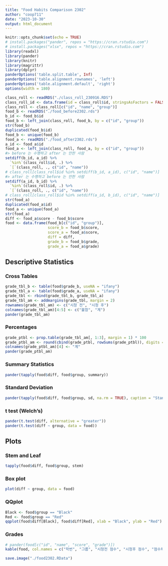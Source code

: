 ```yaml
---
title: "Food Habits Comparison 2302"
author: "coop711"
date: "2023-10-30"
output: html_document
---
```


```r
knitr::opts_chunk$set(echo = TRUE)
# install.packages("pander", repos = "https://cran.rstudio.com")
# install.packages("xlsx", repos = "https://cran.rstudio.com")
library(readxl)
library(pander)
library(knitr)
library(magrittr)
library(dplyr)
panderOptions('table.split.table', Inf)
panderOptions('table.alignment.rownames', 'left')
panderOptions('table.alignment.default', 'right')
options(width = 180)
```

<!--
### Data 
-->

```r
class_roll <- readRDS("./class_roll_230916.RDS")
class_roll_id <- data.frame(id = class_roll$id, stringsAsFactors = FALSE) 
class_roll <- class_roll[c("id", "name", "group")] 
food_b <- readRDS("./food_before2302.rds")
b_id <- food_b$id
food_b <- left_join(class_roll, food_b, by = c("id", "group"))
str(food_b)
duplicated(food_b$id)
food_b <- unique(food_b)
food_a <- readRDS("./food_after2302.rds")
a_id <- food_a$id
food_a <- left_join(class_roll, food_a, by = c("id", "group"))
#> before 는 수행하고 after 는 안한 사람
setdiff(b_id, a_id) %>%
  `%in%`(class_roll$id, .) %>%
  `[`(class_roll, ., c("id", "name"))
# class_roll[class_roll$id %in% setdiff(b_id, a_id), c("id", "name")]
#> after 는 수행하고 before 는 안한 사람  
setdiff(a_id, b_id) %>%
  `%in%`(class_roll$id, .) %>%
  `[`(class_roll, ., c("id", "name"))
# class_roll[class_roll$id %in% setdiff(a_id, b_id), c("id", "name")]
str(food_a)
duplicated(food_a$id) 
food_a <- unique(food_a)
str(food_a)
diff <- food_a$score - food_b$score
food <- data.frame(food_b[c("id", "group")], 
                   score_b = food_b$score, 
                   score_a = food_a$score, 
                   diff = diff, 
                   grade_b = food_b$grade, 
                   grade_a = food_a$grade)
```

## Descriptive Statistics

### Cross Tables

```r
grade_tbl_b <- table(food$grade_b, useNA = "ifany")
grade_tbl_a <- table(food$grade_a, useNA = "ifany")
grade_tbl <- rbind(grade_tbl_b, grade_tbl_a)
grade_tbl_am <- addmargins(grade_tbl, margin = 2)
rownames(grade_tbl_am) <- c("시청 전", "시청 후")
colnames(grade_tbl_am)[4:5] <- c("불참", "계")
pander(grade_tbl_am)
```

### Percentages

```r
grade_ptbl <- prop.table(grade_tbl_am[, 1:3], margin = 1) * 100
grade_ptbl_am <- round(cbind(grade_ptbl, rowSums(grade_ptbl)), digits = 1)
colnames(grade_ptbl_am)[4] <- "계"
pander(grade_ptbl_am)
```

### Summary Statistics

```r
pander(tapply(food$diff, food$group, summary))
```

### Standard Deviation

```r
pander(tapply(food$diff, food$group, sd, na.rm = TRUE), caption = "Standard Deviation")
```

### t test (Welch's)

```r
pander(t.test(diff, alternative = "greater"))
pander(t.test(diff ~ group, data = food))
```

## Plots

### Stem and Leaf

```r
tapply(food$diff, food$group, stem)
```

### Box plot

```r
plot(diff ~ group, data = food)
```

### QQplot

```r
Black <- food$group == "Black"
Red <- food$group == "Red"
qqplot(food$diff[Black], food$diff[Red], xlab = "Black", ylab = "Red")
```

### Grades

```r
# pander(food[c("id", "name", "score", "grade")])
kable(food, col.names = c("학번", "그룹", "시청전 점수", "시청후 점수", "점수차이", "시청전등급", "시청후등급"), align = "c")
```


<!--
### save
-->

```r
save.image("./food2302.RData")
```